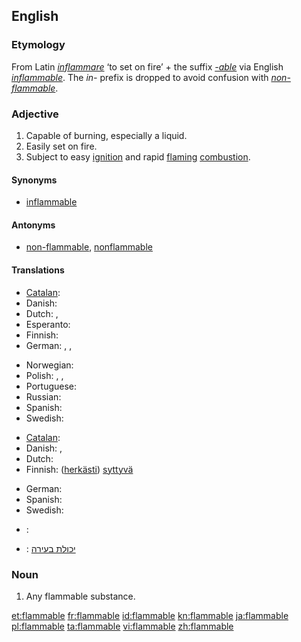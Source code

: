 ==English==

===Etymology===
From Latin ''[[inflammare]]'' ‘to set on fire’ + the suffix ''[[-able]]'' via English ''[[inflammable]]''.  The ''in-'' prefix is dropped to avoid confusion with ''[[non-flammable]]''.

===Adjective===
{{en-adj}}

# Capable of burning, especially a liquid.
# Easily set on fire.
# Subject to easy [[ignition]] and rapid [[flaming]] [[combustion]].

====Synonyms====
* [[inflammable]]

====Antonyms====
* [[non-flammable]], [[nonflammable]]

====Translations====
{{trans-top|capable of burning}}
* [[Catalan]]: {{t|ca|inflamable}}
* Danish: {{t|da|brændbar}}
* Dutch: {{t|nl|ontvlambaar}}, {{t-|nl|brandbaar}}
* Esperanto: {{t-|eo|brulema|xs=Esperanto}}
* Finnish: {{t-|fi|palava}}
* German: {{t+|de|brennbar}}, {{t+|de|entzündbar}}, {{t-|de|entflammbar}}
{{trans-mid}}
* Norwegian: {{t-|no|brennbar}}
* Polish: {{t|pl|łatwopalny|m}},  {{t|pl|łatwopalna|f}},  {{t|pl|łatwopalne|n}}
* Portuguese: {{t+|pt|inflamável|m|f}}
* Russian: {{t+|ru|огнеопасный}}
* Spanish: {{t|es|inflamable}}
* Swedish: {{t|sv|brännbar}}
{{trans-bottom}}

{{trans-top|volatile}}
* [[Catalan]]: {{t|ca|inflamable}}
* Danish: {{t|da|brandfarlig}}, {{t|da|letantændelig}}
* Dutch: {{t|nl|licht ontvlambaar}}
* Finnish: ([[herkkä|herkästi]]) [[syttyvä]]
{{trans-mid}}
* German: {{t+|de|feuergefährlich}}
* Spanish: {{t|es|inflamable}}
* Swedish: {{t|sv|lättantändlig}}
{{trans-bottom}}

{{checktrans-top}}

* {{ttbc|fr}}: {{t+|fr|inflammable}}
{{trans-mid}}
* {{ttbc|he}}: [[יכולת בעירה]]
{{trans-bottom}}

===Noun===
{{en-noun}}

# Any flammable substance.

[[et:flammable]]
[[fr:flammable]]
[[id:flammable]]
[[kn:flammable]]
[[ja:flammable]]
[[pl:flammable]]
[[ta:flammable]]
[[vi:flammable]]
[[zh:flammable]]